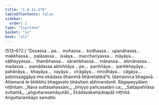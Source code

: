 ```yaml
---
title: "1.4.11–170"
tableOfContents: false
sidebar:
  order: 2
type: "tipitaka"
basket: "su"
book: "a11"
---
```



<DynamicBreadcrumb />

<Paragraph type="center" book="a11">
(513–672.)
</Paragraph>

<Paragraph number="228" book="a11">
“Dosassa …pe…  mohassa…  kodhassa…  upanāhassa…  makkhassa…  paḷāsassa…  issāya…  macchariyassa…  māyāya…  sāṭheyyassa…  thambhassa…  sārambhassa…  mānassa…  atimānassa…  madassa…  pamādassa abhiññāya …pe…  pariññāya…  parikkhayāya…  pahānāya…  khayāya…  vayāya…  virāgāya…  nirodhāya…  cāgāya…  paṭinissaggāya ime ekādasa dhammā bhāvetabbā”ti.
</Paragraph>

<Paragraph number="229" type="center" book="a11">
Idamavoca bhagavā. Attamanā te bhikkhū bhagavato bhāsitaṃ abhinandunti.

</Paragraph>

<Paragraph number="230" type="center" book="a11">
Rāgapeyyālaṃ niṭṭhitaṃ.


</Paragraph>

<Paragraph number="231" type="verses" book="a11">
_Nava suttasahassāni,_  
_bhiyyo pañcasatāni ca;_  
_Sattapaññāsa suttantā,_  
_aṅguttarasamāyutāti._  


</Paragraph>

<Paragraph number="232" type="center" book="a11">
Ekādasakanipātapāḷi niṭṭhitā.



</Paragraph>

<Paragraph number="233" type="center" book="a11">
Aṅguttaranikāyo samatto.
</Paragraph>